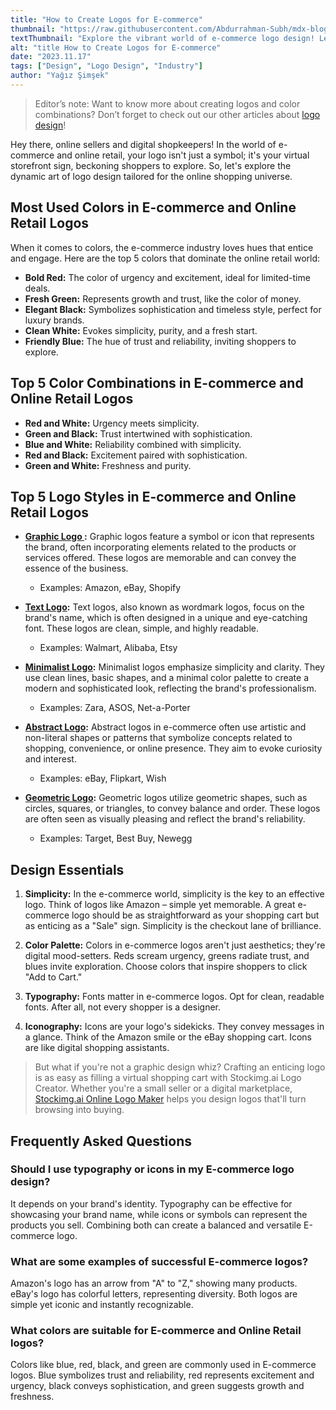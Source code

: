```yaml
---
title: "How to Create Logos for E-commerce"
thumbnail: "https://raw.githubusercontent.com/Abdurrahman-Subh/mdx-blog/main/images/logo-ecommerce.png"
textThumbnail: "Explore the vibrant world of e-commerce logo design! Learn about the most used colors, top color combinations, logo styles, and design essentials for online retail success. Discover the art of crafting effective logos in the digital marketplace."
alt: "title How to Create Logos for E-commerce"
date: "2023.11.17"
tags: ["Design", "Logo Design", "Industry"]
author: "Yağız Şimşek"
---
```


<CustomImage
  src="https://raw.githubusercontent.com/Abdurrahman-Subh/mdx-blog/main/images/title-logo-ecommerce.png"
  alt="title How to Create Logos for E-commerce"
/>

> Editor’s note: Want to know more about creating logos and color combinations? Don’t forget to check out our other articles about [logo design](https://stockimg.ai/blog/logo-design)!

Hey there, online sellers and digital shopkeepers! In the world of e-commerce and online retail, your logo isn't just a symbol; it's your virtual storefront sign, beckoning shoppers to explore. So, let's explore the dynamic art of logo design tailored for the online shopping universe.

## Most Used Colors in E-commerce and Online Retail Logos

When it comes to colors, the e-commerce industry loves hues that entice and engage. Here are the top 5 colors that dominate the online retail world:

- **Bold Red:** The color of urgency and excitement, ideal for limited-time deals.
- **Fresh Green:** Represents growth and trust, like the color of money.
- **Elegant Black:** Symbolizes sophistication and timeless style, perfect for luxury brands.
- **Clean White:** Evokes simplicity, purity, and a fresh start.
- **Friendly Blue:** The hue of trust and reliability, inviting shoppers to explore.

## Top 5 Color Combinations in E-commerce and Online Retail Logos

- **Red and White:** Urgency meets simplicity.
- **Green and Black:** Trust intertwined with sophistication.
- **Blue and White:** Reliability combined with simplicity.
- **Red and Black:** Excitement paired with sophistication.
- **Green and White:** Freshness and purity.

## Top 5 Logo Styles in E-commerce and Online Retail Logos

- **[Graphic Logo ](https://stockimg.ai/blog/design/how-to-design-graphic-logos):** Graphic logos feature a symbol or icon that represents the brand, often incorporating elements related to the products or services offered. These logos are memorable and can convey the essence of the business. 
  - Examples: Amazon, eBay, Shopify

- **[Text Logo](https://stockimg.ai/blog/design/how-to-design-text-logos):** Text logos, also known as wordmark logos, focus on the brand's name, which is often designed in a unique and eye-catching font. These logos are clean, simple, and highly readable.
  - Examples: Walmart, Alibaba, Etsy

- **[Minimalist Logo](https://stockimg.ai/blog/design/how-to-design-minimalist-logos):** Minimalist logos emphasize simplicity and clarity. They use clean lines, basic shapes, and a minimal color palette to create a modern and sophisticated look, reflecting the brand's professionalism.
  - Examples: Zara, ASOS, Net-a-Porter

- **[Abstract Logo](https://stockimg.ai/blog/design/how-to-design-abstract-logos):** Abstract logos in e-commerce often use artistic and non-literal shapes or patterns that symbolize concepts related to shopping, convenience, or online presence. They aim to evoke curiosity and interest. 
  - Examples: eBay, Flipkart, Wish

- **[Geometric Logo](https://stockimg.ai/blog/design/how-to-design-geometric-logos):** Geometric logos utilize geometric shapes, such as circles, squares, or triangles, to convey balance and order. These logos are often seen as visually pleasing and reflect the brand's reliability. 
  - Examples: Target, Best Buy, Newegg

## Design Essentials

1. **Simplicity:** In the e-commerce world, simplicity is the key to an effective logo. Think of logos like Amazon – simple yet memorable. A great e-commerce logo should be as straightforward as your shopping cart but as enticing as a "Sale" sign. Simplicity is the checkout lane of brilliance.

2. **Color Palette:** Colors in e-commerce logos aren't just aesthetics; they're digital mood-setters. Reds scream urgency, greens radiate trust, and blues invite exploration. Choose colors that inspire shoppers to click "Add to Cart."

3. **Typography:** Fonts matter in e-commerce logos. Opt for clean, readable fonts. After all, not every shopper is a designer.

4. **Iconography:** Icons are your logo's sidekicks. They convey messages in a glance. Think of the Amazon smile or the eBay shopping cart. Icons are like digital shopping assistants.

> But what if you're not a graphic design whiz? Crafting an enticing logo is as easy as filling a virtual shopping cart with Stockimg.ai Logo Creator. Whether you're a small seller or a digital marketplace, [Stockimg.ai Online Logo Maker](https://stockimg.ai/) helps you design logos that'll turn browsing into buying.

## Frequently Asked Questions

### Should I use typography or icons in my E-commerce logo design?
It depends on your brand's identity. Typography can be effective for showcasing your brand name, while icons or symbols can represent the products you sell. Combining both can create a balanced and versatile E-commerce logo.

### What are some examples of successful E-commerce logos?
Amazon's logo has an arrow from "A" to "Z," showing many products. eBay's logo has colorful letters, representing diversity. Both logos are simple yet iconic and instantly recognizable.

### What colors are suitable for E-commerce and Online Retail logos?
Colors like blue, red, black, and green are commonly used in E-commerce logos. Blue symbolizes trust and reliability, red represents excitement and urgency, black conveys sophistication, and green suggests growth and freshness.


